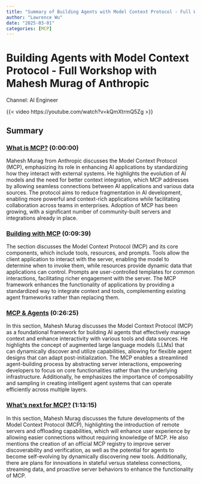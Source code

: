 ```yaml
---
title: "Summary of Building Agents with Model Context Protocol - Full Workshop with Mahesh Murag of Anthropic"
author: "Lawrence Wu"
date: "2025-03-01"
categories: [MCP]
---
```


# Building Agents with Model Context Protocol - Full Workshop with Mahesh Murag of Anthropic

Channel: AI Engineer

{{< video https://youtube.com/watch?v=kQmXtrmQ5Zg >}}

## Summary

### [What is MCP?](https://youtube.com/watch?v=kQmXtrmQ5Zg&t=0) (0:00:00)

Mahesh Murag from Anthropic discusses the Model Context Protocol (MCP), emphasizing its role in enhancing AI applications by standardizing how they interact with external systems. He highlights the evolution of AI models and the need for better context integration, which MCP addresses by allowing seamless connections between AI applications and various data sources. The protocol aims to reduce fragmentation in AI development, enabling more powerful and context-rich applications while facilitating collaboration across teams in enterprises. Adoption of MCP has been growing, with a significant number of community-built servers and integrations already in place.

### [Building with MCP](https://youtube.com/watch?v=kQmXtrmQ5Zg&t=579) (0:09:39)

The section discusses the Model Context Protocol (MCP) and its core components, which include tools, resources, and prompts. Tools allow the client application to interact with the server, enabling the model to determine when to invoke them, while resources provide dynamic data that applications can control. Prompts are user-controlled templates for common interactions, facilitating richer engagement with the server. The MCP framework enhances the functionality of applications by providing a standardized way to integrate context and tools, complementing existing agent frameworks rather than replacing them.

### [MCP & Agents](https://youtube.com/watch?v=kQmXtrmQ5Zg&t=1585) (0:26:25)

In this section, Mahesh Murag discusses the Model Context Protocol (MCP) as a foundational framework for building AI agents that effectively manage context and enhance interactivity with various tools and data sources. He highlights the concept of augmented large language models (LLMs) that can dynamically discover and utilize capabilities, allowing for flexible agent designs that can adapt post-initialization. The MCP enables a streamlined agent-building process by abstracting server interactions, empowering developers to focus on core functionalities rather than the underlying infrastructure. Additionally, he emphasizes the importance of composability and sampling in creating intelligent agent systems that can operate efficiently across multiple layers.

### [What's next for MCP?](https://youtube.com/watch?v=kQmXtrmQ5Zg&t=4395) (1:13:15)

In this section, Mahesh Murag discusses the future developments of the Model Context Protocol (MCP), highlighting the introduction of remote servers and offloading capabilities, which will enhance user experience by allowing easier connections without requiring knowledge of MCP. He also mentions the creation of an official MCP registry to improve server discoverability and verification, as well as the potential for agents to become self-evolving by dynamically discovering new tools. Additionally, there are plans for innovations in stateful versus stateless connections, streaming data, and proactive server behaviors to enhance the functionality of MCP.
